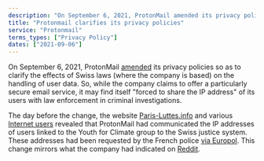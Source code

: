 ```yaml
---
description: "On September 6, 2021, ProtonMail amended its privacy policies to clarify the effects of Swiss laws on handling user data."
title: "Protonmail clarifies its privacy policies"
service: "Protonmail"
terms_types: ["Privacy Policy"]
dates: ["2021-09-06"]
---
```


On September 6, 2021, ProtonMail <a target="_blank" rel="noopener" href="https://github.com/OpenTermsArchive/contrib-versions/commit/510c7d65e4254e1d53221b139d7e25bb2b990510">amended</a> its privacy policies so as to clarify the effects of Swiss laws (where the company is based) on the handling of user data. So, while the company claims to offer a particularly secure email service, it may find itself "forced to share the IP address" of its users with law enforcement in criminal investigations.

The day before the change, the website <a target="_blank" rel="noopener" href="https://paris-luttes.info/recit-policier-de-sainte-marthe-15258?lang=fr">Paris-Luttes.info</a> and various <a target="_blank" rel="noopener" href="https://mobile.twitter.com/OnEstLaTech/status/1434576598418796549">Internet users</a> revealed that ProtonMail had communicated the IP addresses of users linked to the Youth for Climate group to the Swiss justice system. These addresses had been requested by the French police <a target="_blank" rel="noopener" href="https://www.numerama.com/tech/736940-protonmail-transmet-des-adresses-ip-a-la-police-4-questions-pour-comprendre-la-polemique.html">via Europol</a>. This change mirrors what the company had indicated on <a target="_blank" rel="noopener" href="https://www.reddit.com/r/ProtonMail/comments/pil6xi/climate_activist_arrested_after_protonmail/hbqha63">Reddit</a>.
